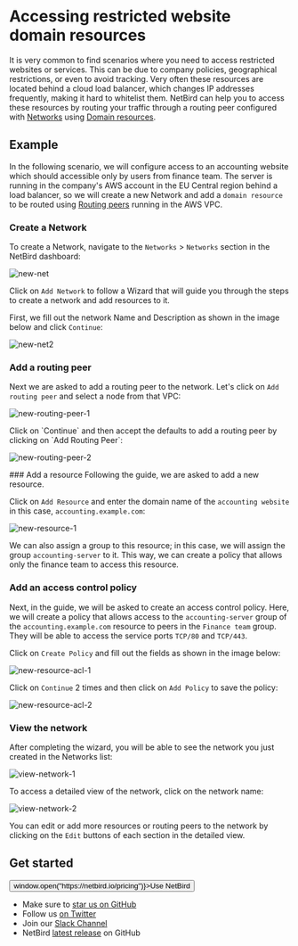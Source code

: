 # Accessing restricted website domain resources
It is very common to find scenarios where you need to access restricted websites or services. This can be due to company policies, geographical restrictions, or even to avoid tracking.
Very often these resources are located behind a cloud load balancer, which changes IP addresses frequently, making it hard to whitelist them.
NetBird can help you to access these resources by routing your traffic through a routing peer configured with [Networks](/how-to/networks-concept) using [Domain resources](/how-to/networks-concept#resources).

## Example
In the following scenario, we will configure access to an accounting website which should accessible only by users from finance team.
The server is running in the company's AWS account in the EU Central region behind a load balancer, so we will create a new Network and add a `domain resource`
to be routed using [Routing peers](/how-to/networks-concept#routing-peers) running in the AWS VPC.

### Create a Network
To create a Network, navigate to the `Networks` > `Networks` section in the NetBird dashboard:

<p>
    <img src="/docs-static/img/how-to-guides/networks/new-network.png" alt="new-net" className="imagewrapper-big"/>
</p>

Click on `Add Network` to follow a Wizard that will guide you through the steps to create a network and add resources to it.

First, we fill out the network Name and Description as shown in the image below and click `Continue`:

<p>
    <img src="/docs-static/img/how-to-guides/networks/new-network-2.png" alt="new-net2" className="imagewrapper"/>
</p>

### Add a routing peer
Next we are asked to add a routing peer to the network. Let's click on `Add routing peer` and select a node from that VPC:

<p>
    <img src="/docs-static/img/how-to-guides/networks/add-routing-peer-1.png" alt="new-routing-peer-1" className="imagewrapper"/>
</p>
Click on `Continue` and then accept the defaults to add a routing peer by clicking on `Add Routing Peer`:
<p>
    <img src="/docs-static/img/how-to-guides/networks/add-routing-peer-2.png" alt="new-routing-peer-2" className="imagewrapper"/>
</p>
### Add a resource
Following the guide, we are asked to add a new resource.

Click on `Add Resource` and enter the domain name of the `accounting website` in this case, `accounting.example.com`:
<p>
    <img src="/docs-static/img/how-to-guides/networks/add-domain-resource-1.png" alt="new-resource-1" className="imagewrapper"/>
</p>

We can also assign a group to this resource; in this case, we will assign the group `accounting-server` to it. This way, we can create a policy that allows only the finance team to access this resource.

### Add an access control policy
Next, in the guide, we will be asked to create an access control policy. Here, we will create a policy that allows access to the `accounting-server` group of the `accounting.example.com`
resource to peers in the `Finance team` group. They will be able to access the service ports `TCP/80` and `TCP/443`.

Click on `Create Policy` and fill out the fields as shown in the image below:
<p>
    <img src="/docs-static/img/how-to-guides/networks/add-domain-resource-acl-1.png" alt="new-resource-acl-1" className="imagewrapper-big"/>
</p>

Click on `Continue` 2 times and then click on `Add Policy` to save the policy:
<p>
    <img src="/docs-static/img/how-to-guides/networks/add-domain-resource-acl-2.png" alt="new-resource-acl-2" className="imagewrapper-big"/>
</p>

### View the network
After completing the wizard, you will be able to see the network you just created in the Networks list:
<p>
    <img src="/docs-static/img/how-to-guides/networks/view-network-1.png" alt="view-network-1" className="imagewrapper-big"/>
</p>

To access a detailed view of the network, click on the network name:
<p>
    <img src="/docs-static/img/how-to-guides/networks/view-network-2.png" alt="view-network-2" className="imagewrapper-big"/>
</p>

You can edit or add more resources or routing peers to the network by clicking on the `Edit` buttons of each section in the detailed view.

## Get started
<p float="center" >
    <Button name="button" className="button-5" onClick={() => window.open("https://netbird.io/pricing")}>Use NetBird</Button>
</p>

- Make sure to [star us on GitHub](https://github.com/netbirdio/netbird)
- Follow us [on Twitter](https://twitter.com/netbird)
- Join our [Slack Channel](https://join.slack.com/t/netbirdio/shared_invite/zt-2utg2ncdz-W7LEB6toRBLE1Jca37dYpg)
- NetBird [latest release](https://github.com/netbirdio/netbird/releases) on GitHub